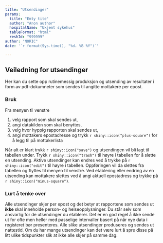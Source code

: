 ```yaml
---
title: "Utsendinger"
params:
  title: "Emty tite"
  author: "Anon author"
  hospitalName: "Ukjent sykehus"
  tableFormat: "html"
  reshId: "999999"
author: "NORIC"
date: '`r format(Sys.time(), "%d. %B %Y")`'

---
```



## Veiledning for utsendinger
Her kan du sette opp rutinemessig produksjon og utsending av resultater i form av pdf-dokumneter som sendes til angitte mottakere per epost.

### Bruk
Fra menyen til venstre

1. velg rapport som skal sendes ut,
1. angi datakilden som skal benyttes,
1. velg hvor hyppig rapporten skal sendes ut,
1. angi mottakers epostadresse og trykk `r shiny::icon("plus-square")` for å legg til på mottakerlista

Når alt er klart trykk `r shiny::icon("save")` og utsendingen vil bli lagt til tabellen under. Trykk `r shiny::icon("trash")` til høyre i tabellen for å slette en utsending. Aktive utsendinger kan endres ved å trykke på `r shiny::icon("edit")` til høyre i tabellen. Oppføringen vil da slettes fra tabellen og flyttes til menyen til venstre. Ved etablering eller endring av en utsending kan mottakere slettes ved å angi aktuell epostadress og trykke på `r shiny::icon("minus-square")`.

### Lurt å tenke over
Alle utsendinger skjer per epost og det betyr at rapportene som sendes ut __ikke__ skal inneholde person- og helseopplysninger. Du står selv som ansvarlig for de utsendinger du etablerer. Det er en god regel å ikke sende ut for ofte men heller med passelige intervaller basert på når nye data i registeret bør presenteres. Alle slike utsendinger produseres og sendes ut nattestid. Om du har mange utsendinger kan det være lurt å spre disse på litt ulike tidspunkter slik at ikke alle skjer på samme dag.